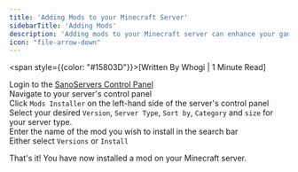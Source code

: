 ```yaml
---
title: 'Adding Mods to your Minecraft Server'
sidebarTitle: 'Adding Mods'
description: 'Adding mods to your Minecraft server can enhance your gameplay experience. In this guide, we will show you how to add mods to your Minecraft server.'
icon: "file-arrow-down"
---
```

<span style={{color: "#15803D"}}>[Written By Whogi | 1 Minute Read]</span>

Login to the [SanoServers Control Panel](https://panel.sanoservers.com/)<br/>
Navigate to your server's control panel<br/>
Click ``Mods Installer`` on the left-hand side of the server's control panel<br/>
Select your desired ``Version``, ``Server Type``, ``Sort by``, ``Category`` and ``size`` for your server type.<br/>
Enter the name of the mod you wish to install in the search bar<br/>
Either select ``Versions`` or ``Install``<br/>

That's it! You have now installed a mod on your Minecraft server.